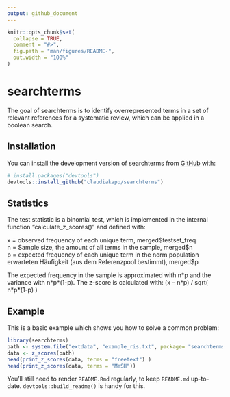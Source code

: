 ```yaml
---
output: github_document
---
```


<!-- README.md is generated from README.Rmd. Please edit that file -->

```r
knitr::opts_chunk$set(
  collapse = TRUE,
  comment = "#>",
  fig.path = "man/figures/README-",
  out.width = "100%"
)
```

# searchterms

<!-- badges: start -->
<!-- badges: end -->

The goal of searchterms is to identify overrepresented terms in a set of relevant references for a systematic review, which can be applied in a boolean search.

## Installation

You can install the development version of searchterms from [GitHub](https://github.com/) with:

``` r
# install.packages("devtools")
devtools::install_github("claudiakapp/searchterms")
```
## Statistics
The test statistic is a binomial test, which is implemented in the internal function "calculate_z_scores()" and defined with:

  x = observed frequency of each unique term, merged\$testset_freq  
  n = Sample size, the amount of all terms in the sample, merged\$n  
  p = expected frequency of each unique term in the norm population 
  erwarteten Häufigkeit (aus dem Referenzpool bestimmt), merged\$p  
  
The expected frequency in the sample is approximated with n\*p and the variance with n\*p\*(1-p). The z-score is calculated with: (x – n\*p) / sqrt( n\*p\*(1-p) )


## Example

This is a basic example which shows you how to solve a common problem:

```r
library(searchterms)
path <- system.file("extdata", "example_ris.txt", package= "searchterms", mustWork = T)
data <- z_scores(path)
head(print_z_scores(data, terms = "freetext") )
head(print_z_scores(data, terms = "MeSH"))
```


You'll still need to render `README.Rmd` regularly, to keep `README.md` up-to-date. `devtools::build_readme()` is handy for this.

